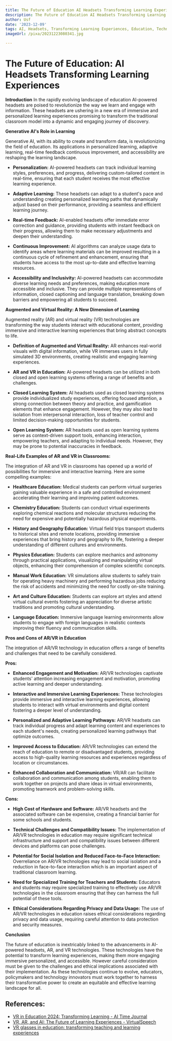 ```yaml
---
title: The Future of Education AI Headsets Transforming Learning Experiences
description: The Future of Education AI Headsets Transforming Learning Experiences
author: Usf
date: '2023-12-09'
tags: AI, Headsets, Transforming Learning Experiences, Education, Technology, Innovation
imageUrl: /pixa/20231223080341.jpg

---
```

# The Future  of Education: AI Headsets Transforming Learning Experiences

**Introduction**
In the rapidly evolving landscape of education AI-powered headsets are poised to revolutionize  the way we learn and engage  with information. These headsets are ushering in a new era of immersive  and personalized learning experiences promising to transform the traditional classroom model into a dynamic  and  engaging journey of discovery.

**Generative AI's Role in Learning**

Generative AI, with its ability to create and transform data, is revolutionizing the field of education. Its applications in personalized learning, adaptive learning, real-time feedback continuous improvement, and accessibility are reshaping the learning landscape.

* **Personalization:** AI-powered headsets can track individual learning styles, preferences, and  progress, delivering custom-tailored content in real-time, ensuring  that each student receives the most effective learning experience.

* **Adaptive Learning:** These headsets  can adapt to a student's pace  and understanding creating personalized learning paths that dynamically adjust based on  their performance, providing a seamless and efficient learning journey.

* **Real-time Feedback:** AI-enabled headsets offer immediate error correction and guidance, providing students with instant feedback on their progress, allowing them to make necessary adjustments and deepen their understanding.

* **Continuous Improvement:** AI algorithms can analyze usage data to identify areas where  learning materials can be improved resulting in a continuous cycle of refinement and enhancement, ensuring  that students have access to  the most up-to-date and effective learning resources.

* **Accessibility and Inclusivity:** AI-powered headsets can  accommodate diverse learning needs and  preferences, making education more  accessible and inclusive. They can provide multiple representations of information, closed captioning and language translation, breaking down barriers  and  empowering  all students to succeed.

**Augmented and Virtual  Reality: A New Dimension of Learning**

Augmented reality (AR) and virtual reality (VR)  technologies are  transforming the way students interact with educational content, providing  immersive and interactive learning experiences that bring abstract concepts to life.

* **Definition of Augmented and Virtual Reality:** AR enhances real-world visuals with digital information, while VR immerses users  in fully simulated 3D environments, creating realistic and engaging  learning experiences.

* **AR and VR  in Education:**  AI-powered headsets can be utilized in  both  closed and open learning systems offering a range of benefits and challenges.

*  **Closed Learning System:** AI headsets used as closed learning  systems provide individualized study experiences, offering focused attention, a strong connection between theory and practice, and  gamification elements that enhance engagement. However, they may also lead to isolation from interpersonal interaction, loss of teacher control and limited decision-making opportunities  for students.

* **Open Learning  System:** AR headsets used as open learning systems serve as  context-driven support tools, enhancing interaction, empowering teachers, and adapting  to individual needs. However, they may be prone to potential inaccuracies  in feedback.

**Real-Life Examples of AR and VR in Classrooms:**

The integration of AR and VR in classrooms has opened up a world of possibilities for immersive and interactive learning. Here are some compelling examples:

* **Healthcare Education:**  Medical  students can perform virtual surgeries gaining valuable experience in a safe and controlled environment accelerating  their learning and improving patient outcomes.

*  **Chemistry  Education:** Students can conduct  virtual  experiments exploring chemical reactions and molecular structures reducing the  need for expensive and potentially hazardous physical experiments.

* **History and Geography Education:** Virtual  field  trips transport students to historical sites and remote locations, providing immersive experiences  that bring history and  geography to life, fostering a deeper understanding of different cultures and environments.

*  **Physics  Education:** Students can explore mechanics and astronomy through practical applications, visualizing and manipulating virtual objects, enhancing  their comprehension of complex scientific concepts.

* **Manual  Work Education:** VR simulations allow students to safely train for operating heavy machinery and  performing hazardous jobs reducing the risk of accidents and minimizing the need for costly on-site training.

* **Art and Culture Education:** Students  can explore art styles  and attend virtual cultural events  fostering  an appreciation  for diverse artistic traditions and promoting  cultural  understanding.

* **Language Education:** Immersive language learning environments  allow students to engage with foreign languages in realistic contexts improving their  fluency and communication  skills.

**Pros and Cons of AR/VR in Education**

The integration of AR/VR technology in education offers a range of benefits and challenges that need  to be carefully considered.

**Pros:**

* **Enhanced Engagement and  Motivation:** AR/VR technologies captivate students'  attention increasing engagement and motivation, promoting active learning and deeper understanding.

*  **Interactive and Immersive Learning Experiences:** These technologies provide immersive and interactive learning experiences, allowing students to interact with virtual environments and digital content fostering a deeper level of understanding.

* **Personalized and Adaptive Learning Pathways:** AR/VR headsets  can track individual progress and adapt  learning  content and experiences to each student's needs,  creating personalized learning pathways that optimize outcomes.

* **Improved Access to Education:** AR/VR technologies can extend the reach of education to remote or disadvantaged students, providing access to high-quality learning resources and experiences  regardless of location or circumstances.

* **Enhanced Collaboration and Communication:** VR/AR can facilitate collaboration and communication  among students, enabling them to work together on projects and  share ideas in virtual  environments, promoting teamwork  and problem-solving skills.

**Cons:**

*  **High  Cost  of  Hardware and Software:** AR/VR headsets and the associated software can be expensive, creating a financial barrier for some  schools and students.

* **Technical Challenges and Compatibility Issues:** The implementation of AR/VR technologies in education may require significant technical infrastructure and  support and compatibility issues between different devices  and platforms can pose challenges.

* **Potential  for Social Isolation and Reduced Face-to-Face Interaction:** Overreliance on AR/VR technologies may  lead to social isolation and a reduction in face-to-face interaction  which is an important  aspect of traditional classroom learning.

*  **Need for Specialized Training  for Teachers and Students:** Educators  and students may  require specialized training to effectively use AR/VR technologies in the classroom ensuring that they can harness the full potential of these tools.

* **Ethical Considerations Regarding Privacy and Data Usage:** The use of  AR/VR technologies in education raises ethical  considerations  regarding privacy and data usage, requiring careful attention to data protection and  security  measures.

**Conclusion**

The future of education is inextricably linked to  the advancements in AI-powered headsets, AR, and  VR technologies. These  technologies have the potential to transform learning experiences, making them more engaging immersive personalized, and accessible. However careful consideration must be given to the challenges and ethical implications associated with their implementation. As these technologies continue to evolve, educators, policymakers and technology innovators must work together to harness their transformative power  to create an equitable and  effective learning landscape for all.

## References:
- [VR in Education 2024: Transforming Learning - AI Time Journal](https://www.aitimejournal.com/how-vr-is-revolutionizing-education-in/46318/)
- [VR, AR, and AI: The Future of Learning Experiences - VirtualSpeech](https://virtualspeech.com/blog/augmented-virtual-reality-future-of-learning-experience)
- [VR glasses in education: transforming teaching and learning experiences](https://blog.frankfurt-school.de/en/vr-glasses-in-education-transforming-teaching-and-learning-experiences/)
